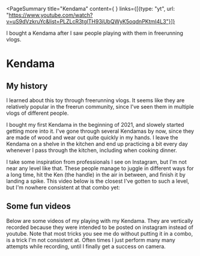 <PageSummary 
    title="Kendama"
    content={
        <YTPlayer
            video="FiGQTBtz_SY"
            aspectRatio={1}
        />
    }
    links={[{type: "yt", url: "https://www.youtube.com/watch?v=uS9dVzkruYc&list=PLZLcR3tglTH93iUbQWyK5oqdnPKtmI4L3"}]}
>

I bought a Kendama after I saw people playing with them in freerunning vlogs.

</PageSummary>

# Kendama

## My history

I learned about this toy through freerunning vlogs. It seems like they are relatively popular in the freerun community, since I've seen them in multiple vlogs of different people.

I bought my first Kendama in the beginning of 2021, and slowely started getting more into it. I've gone through several Kendamas by now, since they are made of wood and wear out quite quickly in my hands. I leave the Kendama on a shelve in the kitchen and end up practicing a bit every day whenever I pass through the kitchen, including when cooking dinner.

I take some inspiration from professionals I see on Instagram, but I'm not near any level like that. These people manage to juggle in different ways for a long time, hit the Ken (the handle) in the air in between, and finish it by landing a spike. This video below is the closest I've gotten to such a level, but I'm nowhere consistent at that combo yet:

<YTPlayer video="81ty6pOGdmU" aspectRatio={1} loop />

## Some fun videos

Below are some videos of my playing with my Kendama. They are vertically recorded because they were intended to be posted on instagram instead of youtube. Note that most tricks you see me do without putting it in a combo, is a trick I'm not consistent at. Often times I just perform many many attempts while recording, until I finally get a success on camera.

<YTPlayer
    video="uS9dVzkruYc"
    playlist="PLZLcR3tglTH93iUbQWyK5oqdnPKtmI4L3"
    aspectRatio={1}
/>
